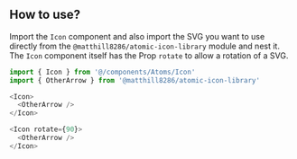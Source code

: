 ## How to use?
Import the `Icon` component and also import the SVG you want to use directly from the `@matthill8286/atomic-icon-library` module and nest it. The `Icon` component itself has the Prop `rotate` to allow a rotation of a SVG.

```javascript
import { Icon } from '@/components/Atoms/Icon'
import { OtherArrow } from '@matthill8286/atomic-icon-library'

<Icon>
  <OtherArrow />
</Icon>

<Icon rotate={90}> 
  <OtherArrow />
</Icon>
```